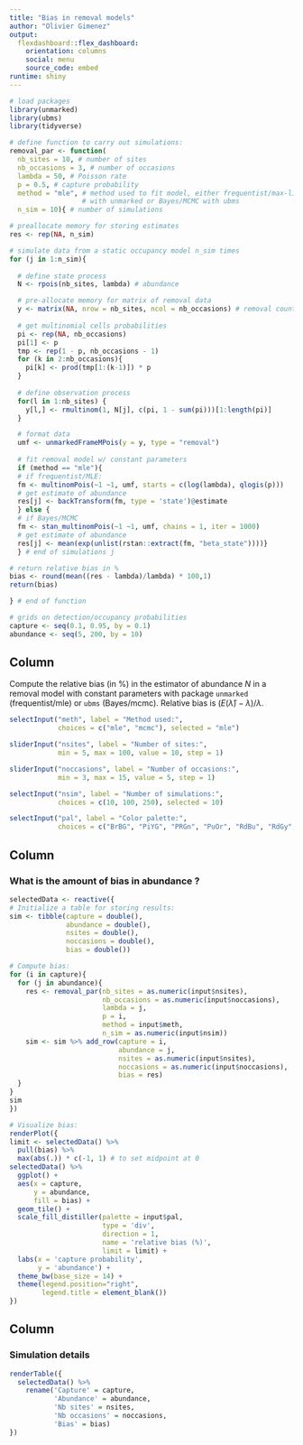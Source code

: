 ```yaml
---
title: "Bias in removal models"
author: "Olivier Gimenez"
output: 
  flexdashboard::flex_dashboard:
    orientation: columns
    social: menu
    source_code: embed
runtime: shiny
---
```

    
```r

# load packages
library(unmarked)
library(ubms)
library(tidyverse)

# define function to carry out simulations:
removal_par <- function(
  nb_sites = 10, # number of sites
  nb_occasions = 3, # number of occasions
  lambda = 50, # Poisson rate 
  p = 0.5, # capture probability
  method = "mle", # method used to fit model, either frequentist/max-likelihood
                  # with unmarked or Bayes/MCMC with ubms
  n_sim = 10){ # number of simulations

# preallocate memory for storing estimates
res <- rep(NA, n_sim)

# simulate data from a static occupancy model n_sim times
for (j in 1:n_sim){
  
  # define state process
  N <- rpois(nb_sites, lambda) # abundance

  # pre-allocate memory for matrix of removal data
  y <- matrix(NA, nrow = nb_sites, ncol = nb_occasions) # removal counts
  
  # get multinomial cells probabilities
  pi <- rep(NA, nb_occasions)
  pi[1] <- p
  tmp <- rep(1 - p, nb_occasions - 1)
  for (k in 2:nb_occasions){
    pi[k] <- prod(tmp[1:(k-1)]) * p
  }
  
  # define observation process
  for(l in 1:nb_sites) {
    y[l,] <- rmultinom(1, N[j], c(pi, 1 - sum(pi)))[1:length(pi)]
  }

  # format data
  umf <- unmarkedFrameMPois(y = y, type = "removal")
  
  # fit removal model w/ constant parameters
  if (method == "mle"){
  # if frequentist/MLE:
  fm <- multinomPois(~1 ~1, umf, starts = c(log(lambda), qlogis(p)))
  # get estimate of abundance
  res[j] <- backTransform(fm, type = 'state')@estimate
  } else {
  # if Bayes/MCMC
  fm <- stan_multinomPois(~1 ~1, umf, chains = 1, iter = 1000)
  # get estimate of abundance
  res[j] <- mean(exp(unlist(rstan::extract(fm, "beta_state"))))}
  } # end of simulations j

# return relative bias in %
bias <- round(mean((res - lambda)/lambda) * 100,1)
return(bias)

} # end of function

# grids on detection/occupancy probabilities
capture <- seq(0.1, 0.95, by = 0.1)
abundance <- seq(5, 200, by = 10)
```


Column {.sidebar}
-----------------------------------------------------------------------

Compute the relative bias (in %) in the estimator of abundance $N$ in a removal model with constant parameters with package `unmarked` (frequentist/mle) or `ubms` (Bayes/mcmc). Relative bias is $(E(\hat \lambda) - \lambda)/\lambda$. 


```r
selectInput("meth", label = "Method used:",
            choices = c("mle", "mcmc"), selected = "mle")

sliderInput("nsites", label = "Number of sites:",
            min = 5, max = 100, value = 10, step = 1)

sliderInput("noccasions", label = "Number of occasions:",
            min = 3, max = 15, value = 5, step = 1)

selectInput("nsim", label = "Number of simulations:",
            choices = c(10, 100, 250), selected = 10)

selectInput("pal", label = "Color palette:",
            choices = c("BrBG", "PiYG", "PRGn", "PuOr", "RdBu", "RdGy", "RdYlBu", "RdYlGn", "Spectral"), selected = "BrBG")
```

Column {data-width=600}
-----------------------------------------------------------------------

### What is the amount of bias in abundance ?

```r
selectedData <- reactive({
# Initialize a table for storing results:
sim <- tibble(capture = double(), 
              abundance = double(),
              nsites = double(),
              noccasions = double(),
              bias = double())

# Compute bias:
for (i in capture){
  for (j in abundance){
    res <- removal_par(nb_sites = as.numeric(input$nsites),
                       nb_occasions = as.numeric(input$noccasions),
                       lambda = j,
                       p = i,
                       method = input$meth,
                       n_sim = as.numeric(input$nsim))
    sim <- sim %>% add_row(capture = i,
                           abundance = j,
                           nsites = as.numeric(input$nsites),
                           noccasions = as.numeric(input$noccasions),
                           bias = res)
  }
}
sim
})
```

```r
# Visualize bias:
renderPlot({
limit <- selectedData() %>% 
  pull(bias) %>%
  max(abs(.)) * c(-1, 1) # to set midpoint at 0
selectedData() %>%
  ggplot() +
  aes(x = capture,
      y = abundance, 
      fill = bias) +
  geom_tile() +
  scale_fill_distiller(palette = input$pal, 
                       type = 'div',
                       direction = 1,
                       name = 'relative bias (%)',
                       limit = limit) + 
  labs(x = 'capture probability',
       y = 'abundance') + 
  theme_bw(base_size = 14) + 
  theme(legend.position="right",
        legend.title = element_blank())
})  
```

Column {data-width=400}
-----------------------------------------------------------------------

### Simulation details {data-width=400}

```r
renderTable({
  selectedData() %>%
    rename('Capture' = capture,
           'Abundance' = abundance,
           'Nb sites' = nsites,
           'Nb occasions' = noccasions,
           'Bias' = bias)
})
```
